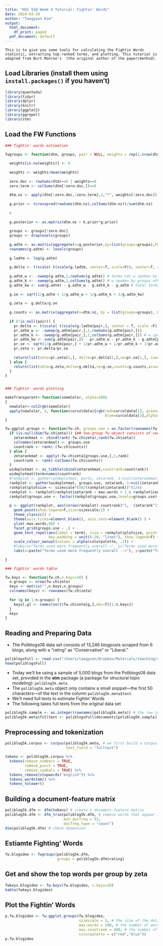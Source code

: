 ```yaml
---
title: "HSS 510 Week 4 Tutorial: Fightin' Words"
date: 2024-03-20
author: "Taegyoon Kim"
output:
  html_document:
    df_print: paged
  pdf_document: default
---
```


```
This is to give you some tools for calculating the Fightin Words statistic, extracting top-ranked terms, and plotting. This tutorial is adapted from Burt Monroe's  (the original author of the paper/method).
```

## Load Libraries (install them using `install.packages()` if you haven't)

```r
library(quanteda)
library(tidyr)
library(dplyr)
library(knitr)
library(ggplot2)
library(ggrepel)
library(stm)
```

## Load the FW Functions

```r

### fightin' words estimation

fwgroups <- function(dtm, groups, pair = NULL, weights = rep(1,nrow(dtm)), k.prior = 0.1) {
  
  weights[is.na(weights)] <- 0
  
  weights <- weights/mean(weights)
  
  zero.doc <- rowSums(dtm)==0 | weights==0
  zero.term <- colSums(dtm[!zero.doc,])==0
  
  dtm.nz <- apply(dtm[!zero.doc,!zero.term],2,"*", weights[!zero.doc])
  
  g.prior <- tcrossprod(rowSums(dtm.nz),colSums(dtm.nz))/sum(dtm.nz)
  
  # 
  
  g.posterior <- as.matrix(dtm.nz + k.prior*g.prior)
  
  groups <- groups[!zero.doc]
  groups <- droplevels(groups)
  
  g.adtm <- as.matrix(aggregate(x=g.posterior,by=list(groups=groups),FUN=sum)[,-1])
  rownames(g.adtm) <- levels(groups)
  
  g.ladtm <- log(g.adtm)
  
  g.delta <- t(scale( t(scale(g.ladtm, center=T, scale=F)), center=T, scale=F))
  
  g.adtm_w <- -sweep(g.adtm,1,rowSums(g.adtm)) # terms not w spoken by k
  g.adtm_k <- -sweep(g.adtm,2,colSums(g.adtm)) # w spoken by groups other than k
  g.adtm_kw <- sum(g.adtm) - g.adtm_w - g.adtm_k - g.adtm # total terms not w or k 
  
  g.se <- sqrt(1/g.adtm + 1/g.adtm_w + 1/g.adtm_k + 1/g.adtm_kw)
  
  g.zeta <- g.delta/g.se
  
  g.counts <- as.matrix(aggregate(x=dtm.nz, by = list(groups=groups), FUN=sum)[,-1])
  
  if (!is.null(pair)) {
    pr.delta <- t(scale( t(scale(g.ladtm[pair,], center = T, scale =F)), center=T, scale=F))
    pr.adtm_w <- -sweep(g.adtm[pair,],1,rowSums(g.adtm[pair,]))
    pr.adtm_k <- -sweep(g.adtm[pair,],2,colSums(g.adtm[pair,])) # w spoken by groups other than k
    pr.adtm_kw <- sum(g.adtm[pair,]) - pr.adtm_w - pr.adtm_k - g.adtm[pair,] # total terms not w or k
    pr.se <- sqrt(1/g.adtm[pair,] + 1/pr.adtm_w + 1/pr.adtm_k + 1/pr.adtm_kw)
    pr.zeta <- pr.delta/pr.se
    
    return(list(zeta=pr.zeta[1,], delta=pr.delta[1,],se=pr.se[1,], counts = colSums(dtm.nz), acounts = colSums(g.adtm)))
  } else {
    return(list(zeta=g.zeta,delta=g.delta,se=g.se,counts=g.counts,acounts=g.adtm))
  }
}


### fightin' words plotting

makeTransparent<-function(someColor, alpha=100)
{
  newColor<-col2rgb(someColor)
  apply(newColor, 2, function(curcoldata){rgb(red=curcoldata[1], green=curcoldata[2],
                                              blue=curcoldata[3],alpha=alpha, maxColorValue=255)})
}

fw.ggplot.groups <- function(fw.ch, groups.use = as.factor(rownames(fw.ch$zeta)), max.words = 50, max.countrank = 400, colorpalette=rep("black",length(groups.use)), sizescale=2, title="Comparison of Terms by Groups", subtitle = "", caption = "Group-specific terms are ordered by Fightin' Words statistic (Monroe, et al. 2008)") {
  if (is.null(dim(fw.ch$zeta))) {## two-group fw object consists of vectors, not matrices
    zetarankmat <- cbind(rank(-fw.ch$zeta),rank(fw.ch$zeta))
    colnames(zetarankmat) <- groups.use
    countrank <- rank(-(fw.ch$counts))
  } else {
    zetarankmat <- apply(-fw.ch$zeta[groups.use,],1,rank)
    countrank <- rank(-colSums(fw.ch$counts))
  }
  wideplotmat <- as_tibble(cbind(zetarankmat,countrank=countrank))
  wideplotmat$term=names(countrank)
  #rankplot <- gather(wideplotmat, party, zetarank, 1:ncol(zetarankmat))
  rankplot <- gather(wideplotmat, groups.use, zetarank, 1:ncol(zetarankmat))
  rankplot$plotsize <- sizescale*(50/(rankplot$zetarank))^(1/4)
  rankplot <- rankplot[rankplot$zetarank < max.words + 1 & rankplot$countrank<max.countrank+1,]
  rankplot$groups.use <- factor(rankplot$groups.use,levels=groups.use)
  
  p <- ggplot(rankplot, aes((nrow(rankplot)-countrank)^1, -(zetarank^1), colour=groups.use)) + 
    geom_point(show.legend=F,size=sizescale/2) + 
    theme_classic() +
    theme(axis.ticks=element_blank(), axis.text=element_blank() ) +
    ylim(-max.words,40) +
    facet_grid(groups.use ~ .) +
    geom_text_repel(aes(label = term), size = rankplot$plotsize, point.padding=.05, max.overlaps = 1000,
                    box.padding = unit(0.20, "lines"), show.legend=F) +
    scale_colour_manual(values = alpha(colorpalette, .7)) + 
    #labs(x="Terms used more frequently overall →", y="Terms used more frequently by group →",  title=title, subtitle=subtitle , caption=caption) 
    labs(x=paste("Terms used more frequently overall -->"), y=paste("Terms used more frequently by group -->"),  title=title, subtitle=subtitle , caption=caption) 
  
}

### fightin' words table

fw.keys <- function(fw.ch,n.keys=10) {
  n.groups <- nrow(fw.ch$zeta)
  keys <- matrix("",n.keys,n.groups)
  colnames(keys) <- rownames(fw.ch$zeta)
  
  for (g in 1:n.groups) {
    keys[,g] <- names(sort(fw.ch$zeta[g,],dec=T)[1:n.keys])
  }
  keys
}

```


## Reading and Preparing Data 

- The Poliblogs08 data set consists of 13,246 blogposts scraped from 6 blogs, along with a "rating" as "Conservative" or "Liberal."

```r
poliblogsFull <- read.csv("/Users/taegyoon/Dropbox/Materials/teaching/spring24_nlp/week_04_keyword/poliblogs2008.csv", colClasses = c("character", "character", "character", "factor", "integer", "factor")) # make sure that you define your own directory to the data
head(poliblogsFull)
```

- Today we'll be using a sample of 5,000 blogs from the Poliblogs08 data set, provided in the **stm** package (a package for structural topic modeling): `poliblog5k.meta`
- The `poliblog5k.meta` object only contains a small snippet---the first 50 characters---of the text in the column `poliblog5k.meta$text`. 
- We'll need full texts to estimate Fightin' Words
- The following takes full texts from the original data set

```r
poliblog5k.sample <- as.integer(rownames(poliblog5k.meta)) # the row indices from the original data
poliblog5k.meta$fulltext <- poliblogsFull$documents[poliblog5k.sample] # get the full text from the original data set 
```


## Preprocessing and tokenization

```r
poliblog5k.corpus <- corpus(poliblog5k.meta, # we first build a corpus
                            text_field = "fulltext")

tokens <- poliblog5k.corpus %>%
  tokens(remove_numbers = TRUE, 
         remove_punct = TRUE, 
         remove_symbols = TRUE) %>%
  tokens_remove(stopwords("english")) %>%
  tokens_wordstem() %>%
  tokens_tolower()
```


## Building a document-feature matrix

```r
poliblog5k.dfm <- dfm(tokens) # create a document-feature matrix
poliblog5k.dfm <- dfm_trim(poliblog5k.dfm, # remove words that appear in at least 50 documents
                           min_docfreq = 51, 
                           docfreq_type = "count")
dim(poliblog5k.dfm) # check dimension
```


## Estiamte Fighting' Words

```r
fw.blogideo <- fwgroups(poliblog5k.dfm,
                        groups = poliblog5k.dfm$rating)
```


## Get and show the top words per group by zeta

```r
fwkeys.blogideo <- fw.keys(fw.blogideo, n.keys=20)
kable(fwkeys.blogideo)
```


## Plot the Fightin' Words

```r
p.fw.blogideo <- fw.ggplot.groups(fw.blogideo,
                                  sizescale = 5, # the size of the dot/text
                                  max.words = 100, # the number of words to display based on zeta
                                  max.countrank = 400, # the number of words to display based on frequencies
                                  colorpalette = c("red","blue"))
p.fw.blogideo
```